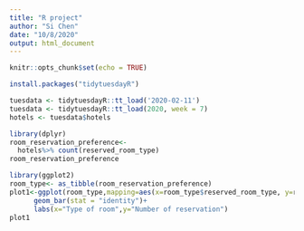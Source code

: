 ```yaml
---
title: "R project"
author: "Si Chen"
date: "10/8/2020"
output: html_document
---
```


```r
knitr::opts_chunk$set(echo = TRUE)
```

```r
install.packages("tidytuesdayR")
```
```r
tuesdata <- tidytuesdayR::tt_load('2020-02-11')
tuesdata <- tidytuesdayR::tt_load(2020, week = 7)
hotels <- tuesdata$hotels
```
```r
library(dplyr)
room_reservation_preference<-
  hotels%>% count(reserved_room_type)
room_reservation_preference
```

```r
library(ggplot2)
room_type<- as_tibble(room_reservation_preference)
plot1<-ggplot(room_type,mapping=aes(x=room_type$reserved_room_type, y=room_type$n))+
      geom_bar(stat = "identity")+
      labs(x="Type of room",y="Number of reservation")
plot1
```


